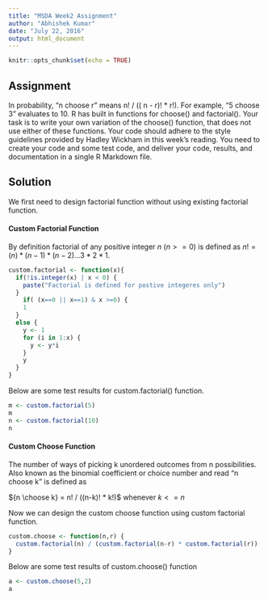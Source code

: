 ---
title: "MSDA Week2 Assignment"
author: "Abhishek Kumar"
date: "July 22, 2016"
output: html_document
---

```{r setup, include=FALSE}
knitr::opts_chunk$set(echo = TRUE)
```

## Assignment


In probability, "n choose r" means n! / (( n - r)! * r!).
For example, "5 choose 3" evaluates to 10.
R has built in functions for choose() and factorial(). Your task is to write your own variation of the choose() function, that does not use either of these functions.
Your code should adhere to the style guidelines provided by Hadley Wickham in this week's reading.
You need to create your code and some test code, and deliver your code, results, and documentation in a single R Markdown file.

## Solution

We first need to design factorial function without using existing factorial function.

#### Custom Factorial Function

By definition factorial of any positive integer $n$  $(n >=0)$ is defined as 
$n! = (n) * (n-1) *(n-2) ... 3 * 2 * 1$.

```{r}
custom.factorial <- function(x){
  if(!is.integer(x) | x < 0) {
    paste("Factorial is defined for postive integeres only")
  }
    if( (x==0 || x==1) & x >=0) {
    1
  }
  else {
    y <- 1
    for (i in 1:x) {
      y <- y*i
    }
    y
  }    
}
```

Below are some test results for custom.factorial() function.

```{r}
m <- custom.factorial(5)
m
n <- custom.factorial(10)
n
```

#### Custom Choose Function
The number of ways of picking k unordered outcomes from n possibilities. Also known as the binomial coefficient or choice number and read "n choose k" is defined as 

${n \choose k} = n! / ((n-k)! * k!)$    whenever $k <= n$

Now we can design the custom choose function using custom factorial function.

```{r}
custom.choose <- function(n,r) {
  custom.factorial(n) / (custom.factorial(n-r) * custom.factorial(r))
}
```

Below are some test results of custom.choose() function

```{r}
a <- custom.choose(5,2)
a
```


